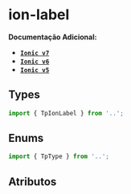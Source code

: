 
<Meta of={labelStories} />

# ion-label

**Documentação Adicional:**

- **[`Ionic v7`](https://ionicframework.com/docs/api/label)**
- **[`Ionic v6`](https://ionicframework.com/docs/v6/api/label)**
- **[`Ionic v5`](https://ionicframework.com/docs/v5/api/label)**

## Types

```ts
import { TpIonLabel } from '..';
```

## Enums

```ts
import { TpType } from '..';
```

## Atributos

<Canvas of={labelStories.Default} />
<Controls of={labelStories.Default} />
